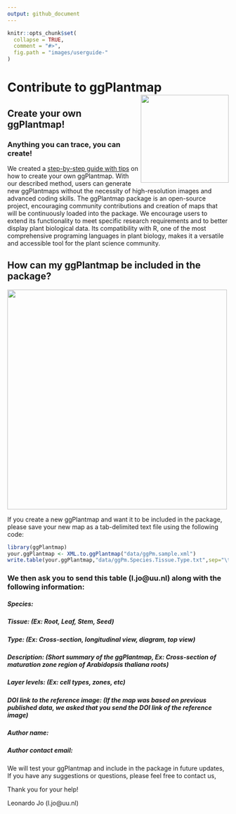 ```yaml
---
output: github_document
---
```

```r
knitr::opts_chunk$set(
  collapse = TRUE,
  comment = "#>",
  fig.path = "images/userguide-"
)
```
# Contribute to ggPlantmap <img src="images/hex.png" align="right" height="200"/>

## Create your own ggPlantmap!
### Anything you can trace, you can create!

We created a [step-by-step guide with tips](https://github.com/leonardojo/ggPlantmap/blob/main/guides/TutorialforXMLfile.pdf) on how to create your own ggPlantmap. With our described method, users can generate new ggPlantmaps without the necessity of high-resolution images and advanced coding skills. The ggPlantmap package is an open-source project, encouraging community contributions and creation of maps that will be continuously loaded into the package. We encourage users to extend its functionality to meet specific research requirements and to better display plant biological data. Its compatibility with R, one of the most comprehensive programing languages in plant biology, makes it a versatile and accessible tool for the plant science community.

## How can my ggPlantmap be included in the package?
<p>
<img src="images/contributetoggPlantmap.png" align="center" height="500"/>
</p>
If you create a new ggPlantmap and want it to be included in the package, please save your new map as a tab-delimited text file using the following code:
```r
library(ggPlantmap)
your.ggPlantmap <- XML.to.ggPlantmap("data/ggPm.sample.xml")
write.table(your.ggPlantmap,"data/ggPm.Species.Tissue.Type.txt",sep="\t",col.names=T)
```

### We then ask you to send this table (l.jo@uu.nl) along with the following information:
##### Species:
##### Tissue: (Ex: Root, Leaf, Stem, Seed)
##### Type: (Ex: Cross-section, longitudinal view, diagram, top view)
##### Description: (Short summary of the ggPlantmap, Ex: Cross-section of maturation zone region of Arabidopsis thaliana roots)
##### Layer levels: (Ex: cell types, zones, etc)
##### DOI link to the reference image: (If the map was based on previous published data, we asked that you send the DOI link of the reference image)
##### Author name:
##### Author contact email:

We will test your ggPlantmap and include in the package in future updates,
If you have any suggestions or questions, please feel free to contact us,

Thank you for your help!

Leonardo Jo (l.jo@uu.nl)



